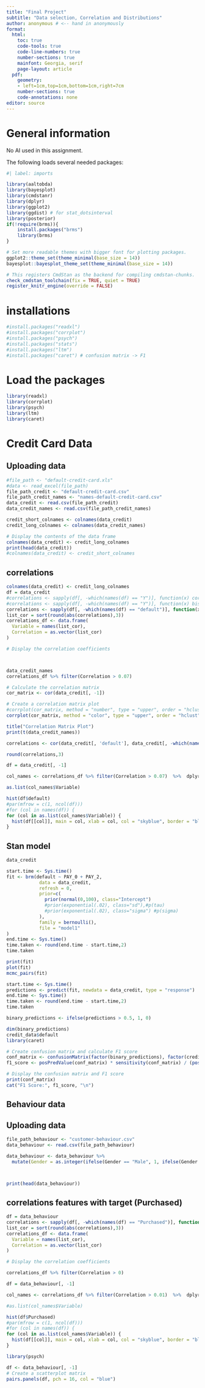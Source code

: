 ```yaml
---
title: "Final Project"
subtitle: "Data selection, Correlation and Distributions"
author: anonymous # <-- hand in anonymously
format: 
  html:
    toc: true
    code-tools: true
    code-line-numbers: true  
    number-sections: true
    mainfont: Georgia, serif
    page-layout: article
  pdf:  
    geometry:
    - left=1cm,top=1cm,bottom=1cm,right=7cm
    number-sections: true
    code-annotations: none
editor: source
---
```


# General information

No AI used in this assignment. 

:::: {.content-hidden when-format="pdf"}
::: {.callout-warning collapse=false}

The following loads several needed packages:

```r
#| label: imports

library(aaltobda)
library(bayesplot)
library(cmdstanr)
library(dplyr)
library(ggplot2)
library(ggdist) # for stat_dotsinterval
library(posterior)
if(!require(brms)){
    install.packages("brms")
    library(brms)
}

# Set more readable themes with bigger font for plotting packages.
ggplot2::theme_set(theme_minimal(base_size = 14))
bayesplot::bayesplot_theme_set(theme_minimal(base_size = 14))

# This registers CmdStan as the backend for compiling cmdstan-chunks.
check_cmdstan_toolchain(fix = TRUE, quiet = TRUE)
register_knitr_engine(override = FALSE)
```

# installations
```r
#install.packages("readxl")
#install.packages("corrplot")
#install.packages("psych")
#install.packages("stats")
#install.packages("ltm")
#install.packages("caret") # confusion matrix -> F1
```

# Load the packages
```r
library(readxl)
library(corrplot)
library(psych)
library(ltm)
library(caret)
```

:::
::::

# Credit Card Data 


## Uploading data
```r
#file_path <- "default-credit-card.xls"
#data <- read_excel(file_path)
file_path_credit <- "default-credit-card.csv"
file_path_credit_names <- "names-default-credit-card.csv"
data_credit <- read.csv(file_path_credit)
data_credit_names <- read.csv(file_path_credit_names)

credit_short_colnames <- colnames(data_credit)
credit_long_colnames <- colnames(data_credit_names)

# Display the contents of the data frame
colnames(data_credit) <- credit_long_colnames
print(head(data_credit))
#colnames(data_credit) <- credit_short_colnames
```


## correlations
```r


colnames(data_credit) <- credit_long_colnames
df = data_credit
#correlations <- sapply(df[, -which(names(df) == "Y")], function(x) cor.test(x, df$Y)$estimate)
#correlations <- sapply(df[, -which(names(df) == "Y")], function(x) biserial.cor(x, df$Y))
correlations <- sapply(df[, -which(names(df) == "default")], function(x) biserial.cor(x, df$default))
list_cor = sort(round(abs(correlations),3))
correlations_df <- data.frame(
  Variable = names(list_cor),
  Correlation = as.vector(list_cor)
)

# Display the correlation coefficients



data_credit_names
correlations_df %>% filter(Correlation > 0.07)
```

```r
# Calculate the correlation matrix
cor_matrix <- cor(data_credit[, -1])  

# Create a correlation matrix plot
#corrplot(cor_matrix, method = "number", type = "upper", order = "hclust", tl.col = "black", tl.srt = 45)
corrplot(cor_matrix, method = "color", type = "upper", order = "hclust", tl.col = "black", tl.srt = 45,cl.cex = 0.7,tl.cex =0.7,number.cex = 0.4)

title("Correlation Matrix Plot")
print(t(data_credit_names))

correlations <- cor(data_credit[, 'default'], data_credit[, -which(names(data_credit) == 'default')])

round(correlations,3)

```


```r
df = data_credit[, -1]

col_names <- correlations_df %>% filter(Correlation > 0.07)  %>%  dplyr::select(Variable)

as.list(col_names$Variable)

hist(df$default)
#par(mfrow = c(1, ncol(df)))
#for (col in names(df)) {
for (col in as.list(col_names$Variable)) {
  hist(df[[col]], main = col, xlab = col, col = "skyblue", border = "black")
}
```

## Stan model
```r
data_credit
```

```r
start.time <- Sys.time()
fit <- brm(default ~ PAY_0 + PAY_2,
            data = data_credit,
            refresh = 0,
            prior=c(
              prior(normal(0,100), class="Intercept")
              #prior(exponential(.02), class="sd"),#p(tau)
              #prior(exponential(.02), class="sigma") #p(sigma)
            ),
            family = bernoulli(),
            file = "model1"
)
end.time <- Sys.time()
time.taken <- round(end.time - start.time,2)
time.taken

```
```r
print(fit)
plot(fit)
mcmc_pairs(fit)
```
```r
start.time <- Sys.time()
predictions <- predict(fit, newdata = data_credit, type = "response")
end.time <- Sys.time()
time.taken <- round(end.time - start.time,2)
time.taken
```
          
```r
binary_predictions <- ifelse(predictions > 0.5, 1, 0)

dim(binary_predictions)
credit_data$default
library(caret)

# Create confusion matrix and calculate F1 score
conf_matrix <- confusionMatrix(factor(binary_predictions), factor(credit_data$default))
f1_score <- posPredValue(conf_matrix) * sensitivity(conf_matrix) / (posPredValue(conf_matrix) + sensitivity(conf_matrix))

# Display the confusion matrix and F1 score
print(conf_matrix)
cat("F1 Score:", f1_score, "\n")

```
## Behaviour data
\textbf{Small Data set from [kaggle ](https://www.kaggle.com/datasets/denisadutca/customer-behaviour/)}


## Uploading data
```r
file_path_behaviour <- "customer-behaviour.csv"
data_behaviour <- read.csv(file_path_behaviour)

data_behaviour <- data_behaviour %>%
  mutate(Gender = as.integer(ifelse(Gender == "Male", 1, ifelse(Gender == "Female", 2, NA))))



print(head(data_behaviour))
```
## correlations features with target (Purchased)
```r

df = data_behaviour
correlations <- sapply(df[, -which(names(df) == "Purchased")], function(x) biserial.cor(x, df$Purchased))
list_cor = sort(round(abs(correlations),3))
correlations_df <- data.frame(
  Variable = names(list_cor),
  Correlation = as.vector(list_cor)
)

# Display the correlation coefficients

correlations_df %>% filter(Correlation > 0)
```
```r
df = data_behaviour[, -1]

col_names <- correlations_df %>% filter(Correlation > 0.01)  %>%  dplyr::select(Variable)

#as.list(col_names$Variable)

hist(df$Purchased)
#par(mfrow = c(1, ncol(df)))
#for (col in names(df)) {
for (col in as.list(col_names$Variable)) {
  hist(df[[col]], main = col, xlab = col, col = "skyblue", border = "black")
}
```

```r
library(psych)

df <- data_behaviour[, -1]
# Create a scatterplot matrix
pairs.panels(df, pch = 16, col = "blue")
```
